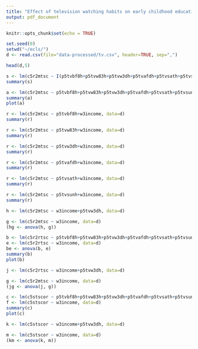 ```yaml
---
title: "Effect of television watching habits on early childhood education outcomes"
output: pdf_document
---
```


```r
knitr::opts_chunk$set(echo = TRUE)
```


```r
set.seed(0)
setwd("~/ecls/")
d <- read.csv(file="data-processed/tv.csv", header=TRUE, sep=",")
```



```r
head(d,5)
```

```r
s <- lm(c5r2mtsc ~ I(p5tvbf8h+p5tvw83h+p5tvw3dh+p5tvafdh+p5tvsath+p5tvsunh)+w3income, data=d)
summary(s)
```

```r
a <- lm(c5r2mtsc ~ p5tvbf8h+p5tvw83h+p5tvw3dh+p5tvafdh+p5tvsath+p5tvsunh+w3income, data=d)
summary(a)
plot(a)
```
```r
r <- lm(c5r2mtsc ~ p5tvbf8h+w3income, data=d)
summary(r)
```

```r
r <- lm(c5r2mtsc ~ p5tvw83h+w3income, data=d)
summary(r)
```

```r
r <- lm(c5r2mtsc ~ p5tvw3dh+w3income, data=d)
summary(r)
```

```r
r <- lm(c5r2mtsc ~ p5tvafdh+w3income, data=d)
summary(r)
```

```r
r <- lm(c5r2mtsc ~ p5tvsath+w3income, data=d)
summary(r)
```

```r
r <- lm(c5r2mtsc ~ p5tvsunh+w3income, data=d)
summary(r)
```


```r
h <- lm(c5r2mtsc ~ w3income+p5tvw3dh, data=d)
```

```r
g <- lm(c5r2mtsc ~ w3income, data=d)
(hg <- anova(h, g))
```

```r
b <- lm(c5r2rtsc ~ p5tvbf8h+p5tvw83h+p5tvw3dh+p5tvafdh+p5tvsath+p5tvsunh+w3income, data=d)
e <- lm(c5r2rtsc ~ w3income, data=d)
be <- anova(b, e)
summary(b)
plot(b)
```

```r
j <- lm(c5r2rtsc ~ w3income+p5tvw3dh, data=d)
```

```r
g <- lm(c5r2mtsc ~ w3income, data=d)
(jg <- anova(j, g))
```







```r
c <- lm(c5stscor ~ p5tvbf8h+p5tvw83h+p5tvw3dh+p5tvafdh+p5tvsath+p5tvsunh+w3income, data=d)
f <- lm(c5stscor ~ w3income, data=d)
summary(c)
plot(c)
```

```r
k <- lm(c5stscor ~ w3income+p5tvw3dh, data=d)
```

```r
m <- lm(c5stscor ~ w3income, data=d)
(km <- anova(k, m))
```